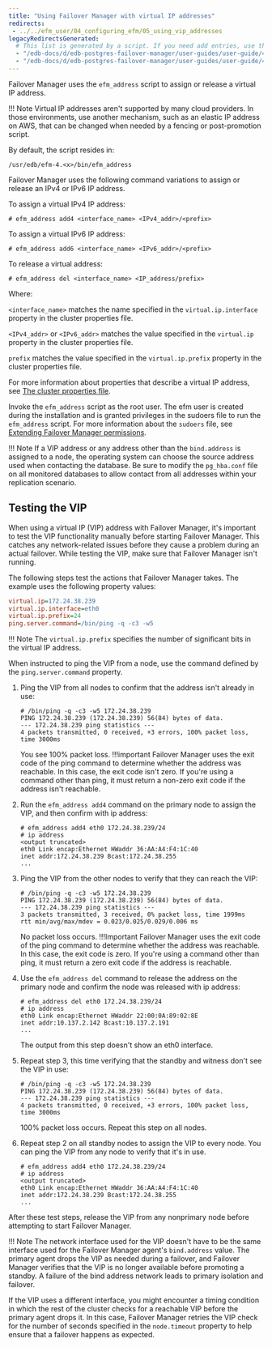```yaml
---
title: "Using Failover Manager with virtual IP addresses"
redirects:
 - ../../efm_user/04_configuring_efm/05_using_vip_addresses
legacyRedirectsGenerated:
  # This list is generated by a script. If you need add entries, use the `legacyRedirects` key.
  - "/edb-docs/d/edb-postgres-failover-manager/user-guides/user-guide/4.0/using_vip_addresses.html"
  - "/edb-docs/d/edb-postgres-failover-manager/user-guides/user-guide/4.1/using_vip_addresses.html"
---
```


<div id="using_vip_addresses" class="registered_link"></div>

Failover Manager uses the `efm_address` script to assign or release a virtual IP address.

!!! Note
    Virtual IP addresses aren't supported by many cloud providers. In those environments, use another mechanism, such as an elastic IP address on AWS, that can be changed when needed by a fencing or post-promotion script.

By default, the script resides in:

 `/usr/edb/efm-4.<x>/bin/efm_address`

Failover Manager uses the following command variations to assign or release an IPv4 or IPv6 IP address.

To assign a virtual IPv4 IP address:

```text
# efm_address add4 <interface_name> <IPv4_addr>/<prefix>
```

To assign a virtual IPv6 IP address:

```text
# efm_address add6 <interface_name> <IPv6_addr>/<prefix>
```

To release a virtual address:

```text
# efm_address del <interface_name> <IP_address/prefix>
```

Where:

 `<interface_name>` matches the name specified in the `virtual.ip.interface` property in the cluster properties file.

 `<IPv4_addr>` or `<IPv6_addr>` matches the value specified in the `virtual.ip` property in the cluster properties file.

 `prefix` matches the value specified in the `virtual.ip.prefix` property in the cluster properties file.

For more information about properties that describe a virtual IP address, see [The cluster properties file](01_cluster_properties/#virtual_ip).

Invoke the `efm_address` script as the root user. The efm user is created during the installation and is granted privileges in the sudoers file to run the `efm_address` script. For more information about the `sudoers` file, see [Extending Failover Manager permissions](04_extending_efm_permissions/#extending_efm_permissions).

!!! Note
    If a VIP address or any address other than the `bind.address` is assigned to a node, the operating system can choose the source address used when contacting the database. Be sure to modify the `pg_hba.conf` file on all monitored databases to allow contact from all addresses within your replication scenario.

## Testing the VIP

When using a virtual IP (VIP) address with Failover Manager, it's important to test the VIP functionality manually before starting Failover Manager. This catches any network-related issues before they cause a problem during an actual failover. While testing the VIP, make sure that Failover Manager isn't running.

The following steps test the actions that Failover Manager takes. The example uses the following property values:

```ini
virtual.ip=172.24.38.239
virtual.ip.interface=eth0
virtual.ip.prefix=24
ping.server.command=/bin/ping -q -c3 -w5
```

!!! Note
    The `virtual.ip.prefix` specifies the number of significant bits in the virtual IP address.

When instructed to ping the VIP from a node, use the command defined by the `ping.server.command` property.

1. Ping the VIP from all nodes to confirm that the address isn't already in use:

   ```text
   # /bin/ping -q -c3 -w5 172.24.38.239
   PING 172.24.38.239 (172.24.38.239) 56(84) bytes of data.
   --- 172.24.38.239 ping statistics ---
   4 packets transmitted, 0 received, +3 errors, 100% packet loss,
   time 3000ms
   ```

   You see 100% packet loss. 
   !!!important
   Failover Manager uses the exit code of the ping command to determine whether the address was reachable. In this case, the exit code isn't zero. If you're using a command other than ping, it must return a non-zero exit code if the address isn't reachable.

2. Run the `efm_address add4` command on the primary node to assign the VIP, and then confirm with ip address:

   ```text
   # efm_address add4 eth0 172.24.38.239/24
   # ip address
   <output truncated>
   eth0 Link encap:Ethernet HWaddr 36:AA:A4:F4:1C:40
   inet addr:172.24.38.239 Bcast:172.24.38.255
   ...
   ```

3. Ping the VIP from the other nodes to verify that they can reach the VIP:

   ```text
   # /bin/ping -q -c3 -w5 172.24.38.239
   PING 172.24.38.239 (172.24.38.239) 56(84) bytes of data.
   --- 172.24.38.239 ping statistics ---
   3 packets transmitted, 3 received, 0% packet loss, time 1999ms
   rtt min/avg/max/mdev = 0.023/0.025/0.029/0.006 ms
   ```

   No packet loss occurs. 
   !!!Important
   Failover Manager uses the exit code of the ping command to determine whether the address was reachable. In this case, the exit code is zero. If you're using a command other than ping, it must return a zero exit code if the address is reachable.

4. Use the `efm_address del` command to release the address on the primary node and confirm the node was released with ip address:

   ```text
   # efm_address del eth0 172.24.38.239/24
   # ip address
   eth0 Link encap:Ethernet HWaddr 22:00:0A:89:02:8E
   inet addr:10.137.2.142 Bcast:10.137.2.191
   ...
   ```

   The output from this step doesn't show an eth0 interface.

5. Repeat step 3, this time verifying that the standby and witness don't see the VIP in use:

   ```text
   # /bin/ping -q -c3 -w5 172.24.38.239
   PING 172.24.38.239 (172.24.38.239) 56(84) bytes of data.
   --- 172.24.38.239 ping statistics ---
   4 packets transmitted, 0 received, +3 errors, 100% packet loss,
   time 3000ms
   ```

   100% packet loss occurs. Repeat this step on all nodes.

6. Repeat step 2 on all standby nodes to assign the VIP to every node. You can ping the VIP from any node to verify that it's in use.

   ```text
   # efm_address add4 eth0 172.24.38.239/24
   # ip address
   <output truncated>
   eth0 Link encap:Ethernet HWaddr 36:AA:A4:F4:1C:40
   inet addr:172.24.38.239 Bcast:172.24.38.255
   ...
   ```

After these test steps, release the VIP from any nonprimary node before attempting to start Failover Manager.

!!! Note
    The network interface used for the VIP doesn't have to be the same interface used for the Failover Manager agent's `bind.address` value. The primary agent drops the VIP as needed during a failover, and Failover Manager verifies that the VIP is no longer available before promoting a standby. A failure of the bind address network leads to primary isolation and failover.

If the VIP uses a different interface, you might encounter a timing condition in which the rest of the cluster checks for a reachable VIP before the primary agent drops it. In this case, Failover Manager retries the VIP check for the number of seconds specified in the `node.timeout` property to help ensure that a failover happens as expected.
